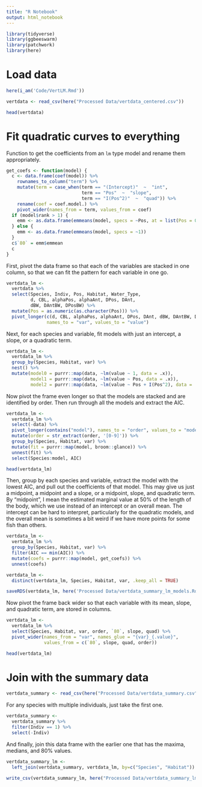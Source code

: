 ```yaml
---
title: "R Notebook"
output: html_notebook
---
```


```r
library(tidyverse)
library(ggbeeswarm)
library(patchwork)
library(here)
```

# Load data

```r
here(i_am('Code/VertLM.Rmd'))
```

```r
vertdata <- read_csv(here("Processed Data/vertdata_centered.csv"))

head(vertdata)
```


# Fit quadratic curves to everything

Function to get the coefficients from an `lm` type model and rename them appropriately.
```r
get_coefs <- function(model) {
  c <- data.frame(coef(model)) %>%
    rownames_to_column("term") %>%
    mutate(term = case_when(term == "(Intercept)"  ~  "int",
                            term == "Pos"  ~  "slope",
                            term == "I(Pos^2)"  ~  "quad")) %>%
    rename(coef = coef.model.) %>%
    pivot_wider(names_from = term, values_from = coef)
  if (model$rank > 1) {
    emm <- as.data.frame(emmeans(model, specs = ~Pos, at = list(Pos = 0.8)))
  } else {
    emm <- as.data.frame(emmeans(model, specs = ~1))
  }
  c$`80` = emm$emmean
  c
}
```

First, pivot the data frame so that each of the variables are stacked in one column, so that we can fit the pattern for each variable in one go.
```r
vertdata_lm <-
  vertdata %>%
  select(Species, Indiv, Pos, Habitat, Water_Type, 
         d, CBL, alphaPos, alphaAnt, DPos, DAnt,
         dBW, DAntBW, DPosBW) %>%
  mutate(Pos = as.numeric(as.character(Pos))) %>%
  pivot_longer(c(d, CBL, alphaPos, alphaAnt, DPos, DAnt, dBW, DAntBW, DPosBW), 
               names_to = "var", values_to = "value")
```

Next, for each species and variable, fit models with just an intercept, a slope, or a quadratic term.
```r
vertdata_lm <-
  vertdata_lm %>%
  group_by(Species, Habitat, var) %>%
  nest() %>%
  mutate(model0 = purrr::map(data, ~lm(value ~ 1, data = .x)),
         model1 = purrr::map(data, ~lm(value ~ Pos, data = .x)),
         model2 = purrr::map(data, ~lm(value ~ Pos + I(Pos^2), data = .x)))
```

Now pivot the frame even longer so that the models are stacked and are identified by order. Then run through all the models and extract the AIC.
```r
vertdata_lm <- 
  vertdata_lm %>%
  select(-data) %>%
  pivot_longer(contains("model"), names_to = "order", values_to = "model") %>%
  mutate(order = str_extract(order, '[0-9]')) %>%
  group_by(Species, Habitat, var) %>%
  mutate(fit = purrr::map(model, broom::glance)) %>%
  unnest(fit) %>%
  select(Species:model, AIC)

head(vertdata_lm)
```

Then, group by each species and variable, extract the model with the lowest AIC, and pull out the coefficients of that model. This may give us just a midpoint, a midpoint and a slope, or a midpoint, slope, and quadratic term. By "midpoint", I mean the estimated marginal value at 50% of the length of the body, which we use instead of an intercept or an overall mean. The intercept can be hard to interpret, particularly for the quadratic models, and the overall mean is sometimes a bit weird if we have more points for some fish than others.
```r
vertdata_lm <-
  vertdata_lm %>%
  group_by(Species, Habitat, var) %>%
  filter(AIC == min(AIC)) %>%
  mutate(coefs = purrr::map(model, get_coefs)) %>%
  unnest(coefs)
```

```r
vertdata_lm <-
  distinct(vertdata_lm, Species, Habitat, var, .keep_all = TRUE)
```

```r
saveRDS(vertdata_lm, here('Processed Data/vertdata_summary_lm_models.Rds'))
```

Now pivot the frame back wider so that each variable with its mean, slope, and quadratic term, are stored in columns.
```r
vertdata_lm <-
  vertdata_lm %>%
  select(Species, Habitat, var, order, `80`, slope, quad) %>%
  pivot_wider(names_from = "var", names_glue = "{var}_{.value}",
              values_from = c(`80`, slope, quad, order))
```

```r
head(vertdata_lm)
```

# Join with the summary data

```r
vertdata_summary <- read_csv(here("Processed Data/vertdata_summary.csv"))
```
For any species with multiple individuals, just take the first one.
```r
vertdata_summary <-
  vertdata_summary %>%
  filter(Indiv == 1) %>%
  select(-Indiv)
```

And finally, join this data frame with the earlier one that has the maxima, medians, and 80% values.
```r
vertdata_summary_lm <-
  left_join(vertdata_summary, vertdata_lm, by=c("Species", "Habitat"))
```

```r
write_csv(vertdata_summary_lm, here("Processed Data/vertdata_summary_lm.csv"))
```



